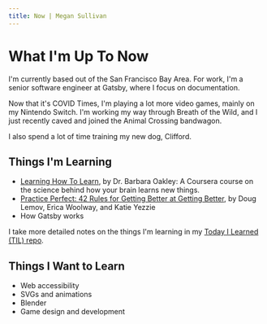 ```yaml
---
title: Now | Megan Sullivan
---
```


# What I'm Up To Now

I'm currently based out of the San Francisco Bay Area. For work, I'm a senior software engineer at Gatsby, where I focus on documentation.

Now that it's COVID Times, I'm playing a lot more video games, mainly on my Nintendo Switch. I'm working my way through Breath of the Wild, and I just recently caved and joined the Animal Crossing bandwagon.

I also spend a lot of time training my new dog, Clifford.

## Things I'm Learning

* [Learning How To Learn](https://www.coursera.org/learn/learning-how-to-learn), by Dr. Barbara Oakley: A Coursera course on the science behind how your brain learns new things.
* [Practice Perfect: 42 Rules for Getting Better at Getting Better](https://teachlikeachampion.com/books/practice-perfect/), by Doug Lemov, Erica Woolway, and Katie Yezzie
* How Gatsby works

I take more detailed notes on the things I'm learning in my [Today I Learned (TIL) repo](https://github.com/meganesu/TIL).

## Things I Want to Learn

* Web accessibility
* SVGs and animations
* Blender
* Game design and development